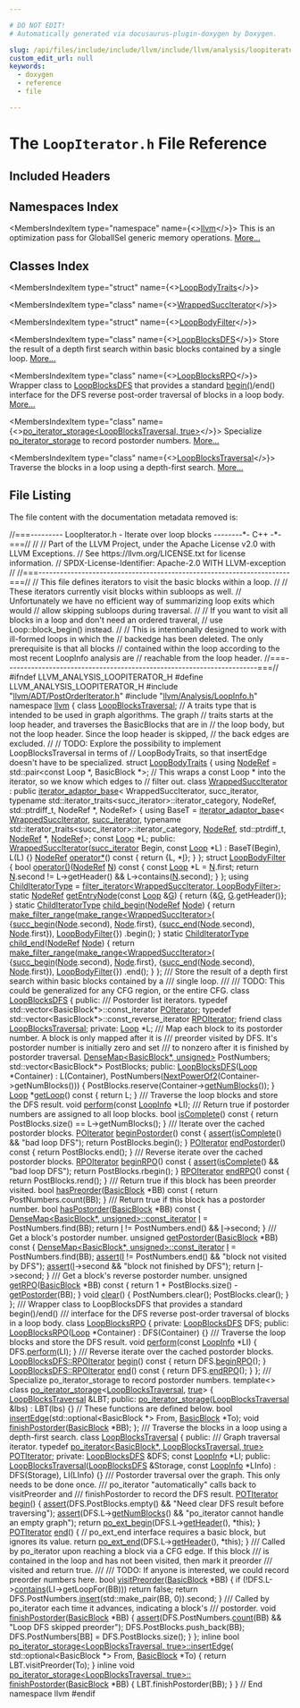 ```yaml
---

# DO NOT EDIT!
# Automatically generated via docusaurus-plugin-doxygen by Doxygen.

slug: /api/files/include/include/llvm/include/llvm/analysis/loopiterator-h
custom_edit_url: null
keywords:
  - doxygen
  - reference
  - file

---
```





# The `LoopIterator.h` File Reference

<DoxygenPage pluginConfig={pluginConfig}>



## Included Headers

<IncludesList>
<IncludesListItem
  filePath="llvm/ADT/PostOrderIterator.h"
  permalink="/docs/api/files/include/include/llvm/include/llvm/adt/postorderiterator-h"
  isLocal="true" />
<IncludesListItem
  filePath="llvm/Analysis/LoopInfo.h"
  permalink="/docs/api/files/include/include/llvm/include/llvm/analysis/loopinfo-h"
  isLocal="true" />
</IncludesList>

## Namespaces Index

<MembersIndex>

<MembersIndexItem
  type="namespace"
  name={<><a href="/docs/api/namespaces/llvm">llvm</a></>}>
This is an optimization pass for GlobalISel generic memory operations. <a href="/docs/api/namespaces/llvm/#details">More...</a>
</MembersIndexItem>

</MembersIndex>

## Classes Index

<MembersIndex>

<MembersIndexItem
  type="struct"
  name={<><a href="/docs/api/structs/llvm/loopbodytraits">LoopBodyTraits</a></>}>
</MembersIndexItem>

<MembersIndexItem
  type="class"
  name={<><a href="/docs/api/classes/llvm/loopbodytraits/wrappedsucciterator">WrappedSuccIterator</a></>}>
</MembersIndexItem>

<MembersIndexItem
  type="struct"
  name={<><a href="/docs/api/structs/llvm/loopbodytraits/loopbodyfilter">LoopBodyFilter</a></>}>
</MembersIndexItem>

<MembersIndexItem
  type="class"
  name={<><a href="/docs/api/classes/llvm/loopblocksdfs">LoopBlocksDFS</a></>}>
Store the result of a depth first search within basic blocks contained by a single loop. <a href="/docs/api/classes/llvm/loopblocksdfs/#details">More...</a>
</MembersIndexItem>

<MembersIndexItem
  type="class"
  name={<><a href="/docs/api/classes/llvm/loopblocksrpo">LoopBlocksRPO</a></>}>
Wrapper class to <a href="/docs/api/classes/llvm/loopblocksdfs">LoopBlocksDFS</a> that provides a standard <a href="/docs/api/classes/llvm/loopblocksrpo/#a4099996149ec5036176fcb6bcaeba2ac">begin()</a>/end() interface for the DFS reverse post-order traversal of blocks in a loop body. <a href="/docs/api/classes/llvm/loopblocksrpo/#details">More...</a>
</MembersIndexItem>

<MembersIndexItem
  type="class"
  name={<><a href="/docs/api/classes/llvm/po-iterator-storage-ed900d09e0765905a81a8e1e6f3c7b74">po_iterator_storage&lt;LoopBlocksTraversal, true&gt;</a></>}>
Specialize <a href="/docs/api/classes/llvm/po-iterator-storage">po&#95;iterator&#95;storage</a> to record postorder numbers. <a href="/docs/api/classes/llvm/po-iterator-storage-ed900d09e0765905a81a8e1e6f3c7b74/#details">More...</a>
</MembersIndexItem>

<MembersIndexItem
  type="class"
  name={<><a href="/docs/api/classes/llvm/loopblockstraversal">LoopBlocksTraversal</a></>}>
Traverse the blocks in a loop using a depth-first search. <a href="/docs/api/classes/llvm/loopblockstraversal/#details">More...</a>
</MembersIndexItem>

</MembersIndex>


## File Listing

The file content with the documentation metadata removed is:

<ProgramListing>

<Link id="l00001" /><CodeLine lineNumber="1"><span class="doxyHighlightComment">//===--------- LoopIterator.h - Iterate over loop blocks --------&#42;- C++ -&#42;-===//</span></CodeLine>
<Link id="l00002" /><CodeLine lineNumber="2"><span class="doxyHighlightComment">//</span></CodeLine>
<Link id="l00003" /><CodeLine lineNumber="3"><span class="doxyHighlightComment">// Part of the LLVM Project, under the Apache License v2.0 with LLVM Exceptions.</span></CodeLine>
<Link id="l00004" /><CodeLine lineNumber="4"><span class="doxyHighlightComment">// See https://llvm.org/LICENSE.txt for license information.</span></CodeLine>
<Link id="l00005" /><CodeLine lineNumber="5"><span class="doxyHighlightComment">// SPDX-License-Identifier: Apache-2.0 WITH LLVM-exception</span></CodeLine>
<Link id="l00006" /><CodeLine lineNumber="6"><span class="doxyHighlightComment">//</span></CodeLine>
<Link id="l00007" /><CodeLine lineNumber="7"><span class="doxyHighlightComment">//===----------------------------------------------------------------------===//</span></CodeLine>
<Link id="l00008" /><CodeLine lineNumber="8"><span class="doxyHighlightComment">// This file defines iterators to visit the basic blocks within a loop.</span></CodeLine>
<Link id="l00009" /><CodeLine lineNumber="9"><span class="doxyHighlightComment">//</span></CodeLine>
<Link id="l00010" /><CodeLine lineNumber="10"><span class="doxyHighlightComment">// These iterators currently visit blocks within subloops as well.</span></CodeLine>
<Link id="l00011" /><CodeLine lineNumber="11"><span class="doxyHighlightComment">// Unfortunately we have no efficient way of summarizing loop exits which would</span></CodeLine>
<Link id="l00012" /><CodeLine lineNumber="12"><span class="doxyHighlightComment">// allow skipping subloops during traversal.</span></CodeLine>
<Link id="l00013" /><CodeLine lineNumber="13"><span class="doxyHighlightComment">//</span></CodeLine>
<Link id="l00014" /><CodeLine lineNumber="14"><span class="doxyHighlightComment">// If you want to visit all blocks in a loop and don&#39;t need an ordered traveral,</span></CodeLine>
<Link id="l00015" /><CodeLine lineNumber="15"><span class="doxyHighlightComment">// use Loop::block&#95;begin() instead.</span></CodeLine>
<Link id="l00016" /><CodeLine lineNumber="16"><span class="doxyHighlightComment">//</span></CodeLine>
<Link id="l00017" /><CodeLine lineNumber="17"><span class="doxyHighlightComment">// This is intentionally designed to work with ill-formed loops in which the</span></CodeLine>
<Link id="l00018" /><CodeLine lineNumber="18"><span class="doxyHighlightComment">// backedge has been deleted. The only prerequisite is that all blocks</span></CodeLine>
<Link id="l00019" /><CodeLine lineNumber="19"><span class="doxyHighlightComment">// contained within the loop according to the most recent LoopInfo analysis are</span></CodeLine>
<Link id="l00020" /><CodeLine lineNumber="20"><span class="doxyHighlightComment">// reachable from the loop header.</span></CodeLine>
<Link id="l00021" /><CodeLine lineNumber="21"><span class="doxyHighlightComment">//===----------------------------------------------------------------------===//</span></CodeLine>
<Link id="l00022" /><CodeLine lineNumber="22"></CodeLine>
<Link id="l00023" /><CodeLine lineNumber="23"><span class="doxyHighlightPreprocessor">#ifndef LLVM&#95;ANALYSIS&#95;LOOPITERATOR&#95;H</span></CodeLine>
<Link id="l00024" /><CodeLine lineNumber="24"><span class="doxyHighlightPreprocessor">#define LLVM&#95;ANALYSIS&#95;LOOPITERATOR&#95;H</span></CodeLine>
<Link id="l00025" /><CodeLine lineNumber="25"></CodeLine>
<Link id="l00026" /><CodeLine lineNumber="26"><span class="doxyHighlightPreprocessor">#include &quot;<a href="/docs/api/files/include/include/llvm/include/llvm/adt/postorderiterator-h">llvm/ADT/PostOrderIterator.h</a>&quot;</span></CodeLine>
<Link id="l00027" /><CodeLine lineNumber="27"><span class="doxyHighlightPreprocessor">#include &quot;<a href="/docs/api/files/include/include/llvm/include/llvm/analysis/loopinfo-h">llvm/Analysis/LoopInfo.h</a>&quot;</span></CodeLine>
<Link id="l00028" /><CodeLine lineNumber="28"></CodeLine>
<Link id="l00029" /><CodeLine lineNumber="29"><span class="doxyHighlightKeyword">namespace </span><span class="doxyHighlight"><a href="/docs/api/namespaces/llvm">llvm</a> &#123;</span></CodeLine>
<Link id="l00030" /><CodeLine lineNumber="30"></CodeLine>
<Link id="l00031" /><CodeLine lineNumber="31"><span class="doxyHighlightKeyword">class </span><span class="doxyHighlight"><a href="/docs/api/classes/llvm/loopblockstraversal">LoopBlocksTraversal</a>;</span></CodeLine>
<Link id="l00032" /><CodeLine lineNumber="32"></CodeLine>
<Link id="l00033" /><CodeLine lineNumber="33"><span class="doxyHighlightComment">// A traits type that is intended to be used in graph algorithms. The graph</span></CodeLine>
<Link id="l00034" /><CodeLine lineNumber="34"><span class="doxyHighlightComment">// traits starts at the loop header, and traverses the BasicBlocks that are in</span></CodeLine>
<Link id="l00035" /><CodeLine lineNumber="35"><span class="doxyHighlightComment">// the loop body, but not the loop header. Since the loop header is skipped,</span></CodeLine>
<Link id="l00036" /><CodeLine lineNumber="36"><span class="doxyHighlightComment">// the back edges are excluded.</span></CodeLine>
<Link id="l00037" /><CodeLine lineNumber="37"><span class="doxyHighlightComment">//</span></CodeLine>
<Link id="l00038" /><CodeLine lineNumber="38"><span class="doxyHighlightComment">// TODO: Explore the possibility to implement LoopBlocksTraversal in terms of</span></CodeLine>
<Link id="l00039" /><CodeLine lineNumber="39"><span class="doxyHighlightComment">//       LoopBodyTraits, so that insertEdge doesn&#39;t have to be specialized.</span></CodeLine>
<Link id="l00040" /><CodeLine lineNumber="40" lineLink="/docs/api/structs/llvm/loopbodytraits"><span class="doxyHighlightKeyword">struct </span><span class="doxyHighlight"><a href="/docs/api/structs/llvm/loopbodytraits">LoopBodyTraits</a> &#123;</span></CodeLine>
<Link id="l00041" /><CodeLine lineNumber="41" lineLink="/docs/api/structs/llvm/loopbodytraits/#a5c86e3f900a9e7558505112644e82fa0"><span class="doxyHighlight">  </span><span class="doxyHighlightKeyword">using </span><span class="doxyHighlight"><a href="/docs/api/structs/llvm/loopbodytraits/#a5c86e3f900a9e7558505112644e82fa0">NodeRef</a> = std::pair&lt;const Loop &#42;, BasicBlock &#42;&gt;;</span></CodeLine>
<Link id="l00042" /><CodeLine lineNumber="42"></CodeLine>
<Link id="l00043" /><CodeLine lineNumber="43"><span class="doxyHighlight">  </span><span class="doxyHighlightComment">// This wraps a const Loop &#42; into the iterator, so we know which edges to</span></CodeLine>
<Link id="l00044" /><CodeLine lineNumber="44"><span class="doxyHighlight">  </span><span class="doxyHighlightComment">// filter out.</span></CodeLine>
<Link id="l00045" /><CodeLine lineNumber="45" lineLink="/docs/api/classes/llvm/loopbodytraits/wrappedsucciterator"><span class="doxyHighlight">  </span><span class="doxyHighlightKeyword">class </span><span class="doxyHighlight"><a href="/docs/api/classes/llvm/loopbodytraits/wrappedsucciterator/#a8332d94c59f4e9e972df3144b8c12d36">WrappedSuccIterator</a></span></CodeLine>
<Link id="l00046" /><CodeLine lineNumber="46"><span class="doxyHighlight">      : </span><span class="doxyHighlightKeyword">public</span><span class="doxyHighlight"> <a href="/docs/api/classes/llvm/iterator-adaptor-base/#a8170d24cedaf5c2a22d8fc0c986529aa">iterator&#95;adaptor&#95;base</a>&lt;</span></CodeLine>
<Link id="l00047" /><CodeLine lineNumber="47"><span class="doxyHighlight">            WrappedSuccIterator, succ&#95;iterator,</span></CodeLine>
<Link id="l00048" /><CodeLine lineNumber="48"><span class="doxyHighlight">            typename std::iterator&#95;traits&lt;succ&#95;iterator&gt;::iterator&#95;category,</span></CodeLine>
<Link id="l00049" /><CodeLine lineNumber="49"><span class="doxyHighlight">            NodeRef, std::ptrdiff&#95;t, NodeRef &#42;, NodeRef&gt; &#123;</span></CodeLine>
<Link id="l00050" /><CodeLine lineNumber="50"><span class="doxyHighlight">    </span><span class="doxyHighlightKeyword">using </span><span class="doxyHighlight">BaseT = <a href="/docs/api/classes/llvm/iterator-adaptor-base/#a8170d24cedaf5c2a22d8fc0c986529aa">iterator&#95;adaptor&#95;base</a>&lt;</span></CodeLine>
<Link id="l00051" /><CodeLine lineNumber="51"><span class="doxyHighlight">        <a href="/docs/api/classes/llvm/loopbodytraits/wrappedsucciterator/#a8332d94c59f4e9e972df3144b8c12d36">WrappedSuccIterator</a>, <a href="/docs/api/namespaces/llvm/#acc56362e89d398a34b5da66ddedb5448">succ&#95;iterator</a>,</span></CodeLine>
<Link id="l00052" /><CodeLine lineNumber="52"><span class="doxyHighlight">        </span><span class="doxyHighlightKeyword">typename</span><span class="doxyHighlight"> std::iterator&#95;traits&lt;succ&#95;iterator&gt;::iterator&#95;category,</span></CodeLine>
<Link id="l00053" /><CodeLine lineNumber="53"><span class="doxyHighlight">        <a href="/docs/api/structs/llvm/loopbodytraits/#a5c86e3f900a9e7558505112644e82fa0">NodeRef</a>, std::ptrdiff&#95;t, <a href="/docs/api/structs/llvm/loopbodytraits/#a5c86e3f900a9e7558505112644e82fa0">NodeRef</a> &#42;, <a href="/docs/api/structs/llvm/loopbodytraits/#a5c86e3f900a9e7558505112644e82fa0">NodeRef</a>&gt;;</span></CodeLine>
<Link id="l00054" /><CodeLine lineNumber="54"></CodeLine>
<Link id="l00055" /><CodeLine lineNumber="55"><span class="doxyHighlight">    </span><span class="doxyHighlightKeyword">const</span><span class="doxyHighlight"> <a href="/docs/api/classes/llvm/loop">Loop</a> &#42;L;</span></CodeLine>
<Link id="l00056" /><CodeLine lineNumber="56"></CodeLine>
<Link id="l00057" /><CodeLine lineNumber="57"><span class="doxyHighlight">  </span><span class="doxyHighlightKeyword">public</span><span class="doxyHighlight">:</span></CodeLine>
<Link id="l00058" /><CodeLine lineNumber="58" lineLink="/docs/api/classes/llvm/loopbodytraits/wrappedsucciterator/#a8332d94c59f4e9e972df3144b8c12d36"><span class="doxyHighlight">    <a href="/docs/api/classes/llvm/loopbodytraits/wrappedsucciterator/#a8332d94c59f4e9e972df3144b8c12d36">WrappedSuccIterator</a>(<a href="/docs/api/namespaces/llvm/#acc56362e89d398a34b5da66ddedb5448">succ&#95;iterator</a> Begin, </span><span class="doxyHighlightKeyword">const</span><span class="doxyHighlight"> <a href="/docs/api/classes/llvm/loop">Loop</a> &#42;L)</span></CodeLine>
<Link id="l00059" /><CodeLine lineNumber="59"><span class="doxyHighlight">        : BaseT(Begin), L(L) &#123;&#125;</span></CodeLine>
<Link id="l00060" /><CodeLine lineNumber="60"></CodeLine>
<Link id="l00061" /><CodeLine lineNumber="61" lineLink="/docs/api/classes/llvm/loopbodytraits/wrappedsucciterator/#a12f1a63f4d68f2af8421ae85d660d244"><span class="doxyHighlight">    <a href="/docs/api/structs/llvm/loopbodytraits/#a5c86e3f900a9e7558505112644e82fa0">NodeRef</a> <a href="/docs/api/classes/llvm/loopbodytraits/wrappedsucciterator/#a12f1a63f4d68f2af8421ae85d660d244">operator&#42;</a>()</span><span class="doxyHighlightKeyword"> const </span><span class="doxyHighlight">&#123; </span><span class="doxyHighlightKeywordFlow">return</span><span class="doxyHighlight"> &#123;L, &#42;<a href="/docs/api/classes/llvm/iterator-adaptor-base/#a563ec95255977c34566292cbdce193b3">I</a>&#125;; &#125;</span></CodeLine>
<Link id="l00062" /><CodeLine lineNumber="62"><span class="doxyHighlight">  &#125;;</span></CodeLine>
<Link id="l00063" /><CodeLine lineNumber="63"></CodeLine>
<Link id="l00064" /><CodeLine lineNumber="64" lineLink="/docs/api/structs/llvm/loopbodytraits/loopbodyfilter"><span class="doxyHighlight">  </span><span class="doxyHighlightKeyword">struct </span><span class="doxyHighlight"><a href="/docs/api/structs/llvm/loopbodytraits/loopbodyfilter">LoopBodyFilter</a> &#123;</span></CodeLine>
<Link id="l00065" /><CodeLine lineNumber="65" lineLink="/docs/api/structs/llvm/loopbodytraits/loopbodyfilter/#a56c3c0bd29b785bdb7ebf85c25f156f3"><span class="doxyHighlight">    </span><span class="doxyHighlightKeywordType">bool</span><span class="doxyHighlight"> <a href="/docs/api/structs/llvm/loopbodytraits/loopbodyfilter/#a56c3c0bd29b785bdb7ebf85c25f156f3">operator()</a>(<a href="/docs/api/structs/llvm/loopbodytraits/#a5c86e3f900a9e7558505112644e82fa0">NodeRef</a> <a href="/docs/api/files/lib/lib/support/regcomp-c/#a0240ac851181b84ac374872dc5434ee4">N</a>)</span><span class="doxyHighlightKeyword"> const </span><span class="doxyHighlight">&#123;</span></CodeLine>
<Link id="l00066" /><CodeLine lineNumber="66"><span class="doxyHighlight">      </span><span class="doxyHighlightKeyword">const</span><span class="doxyHighlight"> <a href="/docs/api/classes/llvm/loop">Loop</a> &#42;L = <a href="/docs/api/files/lib/lib/support/regcomp-c/#a0240ac851181b84ac374872dc5434ee4">N</a>.first;</span></CodeLine>
<Link id="l00067" /><CodeLine lineNumber="67"><span class="doxyHighlight">      </span><span class="doxyHighlightKeywordFlow">return</span><span class="doxyHighlight"> <a href="/docs/api/files/lib/lib/support/regcomp-c/#a0240ac851181b84ac374872dc5434ee4">N</a>.second != L-&gt;getHeader() &amp;&amp; L-&gt;contains(<a href="/docs/api/files/lib/lib/support/regcomp-c/#a0240ac851181b84ac374872dc5434ee4">N</a>.second);</span></CodeLine>
<Link id="l00068" /><CodeLine lineNumber="68"><span class="doxyHighlight">    &#125;</span></CodeLine>
<Link id="l00069" /><CodeLine lineNumber="69"><span class="doxyHighlight">  &#125;;</span></CodeLine>
<Link id="l00070" /><CodeLine lineNumber="70"></CodeLine>
<Link id="l00071" /><CodeLine lineNumber="71" lineLink="/docs/api/structs/llvm/loopbodytraits/#a5e11e4b707ff06e44c8af689ac94cc38"><span class="doxyHighlight">  </span><span class="doxyHighlightKeyword">using </span><span class="doxyHighlight"><a href="/docs/api/structs/llvm/loopbodytraits/#a5e11e4b707ff06e44c8af689ac94cc38">ChildIteratorType</a> =</span></CodeLine>
<Link id="l00072" /><CodeLine lineNumber="72"><span class="doxyHighlight">      <a href="/docs/api/namespaces/llvm/#a34dde99f929971dfc4e50bb63dd7aecb">filter&#95;iterator&lt;WrappedSuccIterator, LoopBodyFilter&gt;</a>;</span></CodeLine>
<Link id="l00073" /><CodeLine lineNumber="73"></CodeLine>
<Link id="l00074" /><CodeLine lineNumber="74" lineLink="/docs/api/structs/llvm/loopbodytraits/#a923d1e8c0499bf12e0b27ac6238aeb09"><span class="doxyHighlight">  </span><span class="doxyHighlightKeyword">static</span><span class="doxyHighlight"> <a href="/docs/api/structs/llvm/loopbodytraits/#a5c86e3f900a9e7558505112644e82fa0">NodeRef</a> <a href="/docs/api/structs/llvm/loopbodytraits/#a923d1e8c0499bf12e0b27ac6238aeb09">getEntryNode</a>(</span><span class="doxyHighlightKeyword">const</span><span class="doxyHighlight"> <a href="/docs/api/classes/llvm/loop">Loop</a> &amp;<a href="/docs/api/files/lib/lib/support/md5-cpp/#ad96b7cf3182ce2ba85e5a7a93b12c441">G</a>) &#123; </span><span class="doxyHighlightKeywordFlow">return</span><span class="doxyHighlight"> &#123;&amp;<a href="/docs/api/files/lib/lib/support/md5-cpp/#ad96b7cf3182ce2ba85e5a7a93b12c441">G</a>, <a href="/docs/api/files/lib/lib/support/md5-cpp/#ad96b7cf3182ce2ba85e5a7a93b12c441">G</a>.getHeader()&#125;; &#125;</span></CodeLine>
<Link id="l00075" /><CodeLine lineNumber="75"></CodeLine>
<Link id="l00076" /><CodeLine lineNumber="76" lineLink="/docs/api/structs/llvm/loopbodytraits/#a61bfad9392d71b136ba99bf96d1e528c"><span class="doxyHighlight">  </span><span class="doxyHighlightKeyword">static</span><span class="doxyHighlight"> <a href="/docs/api/structs/llvm/loopbodytraits/#a5e11e4b707ff06e44c8af689ac94cc38">ChildIteratorType</a> <a href="/docs/api/structs/llvm/loopbodytraits/#a61bfad9392d71b136ba99bf96d1e528c">child&#95;begin</a>(<a href="/docs/api/structs/llvm/loopbodytraits/#a5c86e3f900a9e7558505112644e82fa0">NodeRef</a> <a href="/docs/api/classes/node">Node</a>) &#123;</span></CodeLine>
<Link id="l00077" /><CodeLine lineNumber="77"><span class="doxyHighlight">    </span><span class="doxyHighlightKeywordFlow">return</span><span class="doxyHighlight"> <a href="/docs/api/namespaces/llvm/#a898e9304cf2baf908f4e9b8e32a5f6c3">make&#95;filter&#95;range</a>(<a href="/docs/api/namespaces/llvm/#a341215803e83773a3e97860dc291f121">make&#95;range&lt;WrappedSuccIterator&gt;</a>(</span></CodeLine>
<Link id="l00078" /><CodeLine lineNumber="78"><span class="doxyHighlight">                                 &#123;<a href="/docs/api/namespaces/llvm/#a9aa408bc83db2292cc1a57a3e6b206c2">succ&#95;begin</a>(<a href="/docs/api/classes/node">Node</a>.second), <a href="/docs/api/classes/node">Node</a>.first&#125;,</span></CodeLine>
<Link id="l00079" /><CodeLine lineNumber="79"><span class="doxyHighlight">                                 &#123;<a href="/docs/api/namespaces/llvm/#aa5684e4976198c1b64b694d3972ddf78">succ&#95;end</a>(<a href="/docs/api/classes/node">Node</a>.second), <a href="/docs/api/classes/node">Node</a>.first&#125;),</span></CodeLine>
<Link id="l00080" /><CodeLine lineNumber="80"><span class="doxyHighlight">                             <a href="/docs/api/structs/llvm/loopbodytraits/loopbodyfilter">LoopBodyFilter</a>&#123;&#125;)</span></CodeLine>
<Link id="l00081" /><CodeLine lineNumber="81"><span class="doxyHighlight">        .begin();</span></CodeLine>
<Link id="l00082" /><CodeLine lineNumber="82"><span class="doxyHighlight">  &#125;</span></CodeLine>
<Link id="l00083" /><CodeLine lineNumber="83"></CodeLine>
<Link id="l00084" /><CodeLine lineNumber="84" lineLink="/docs/api/structs/llvm/loopbodytraits/#a06df488e08a94777abb764efa09b8458"><span class="doxyHighlight">  </span><span class="doxyHighlightKeyword">static</span><span class="doxyHighlight"> <a href="/docs/api/structs/llvm/loopbodytraits/#a5e11e4b707ff06e44c8af689ac94cc38">ChildIteratorType</a> <a href="/docs/api/structs/llvm/loopbodytraits/#a06df488e08a94777abb764efa09b8458">child&#95;end</a>(<a href="/docs/api/structs/llvm/loopbodytraits/#a5c86e3f900a9e7558505112644e82fa0">NodeRef</a> <a href="/docs/api/classes/node">Node</a>) &#123;</span></CodeLine>
<Link id="l00085" /><CodeLine lineNumber="85"><span class="doxyHighlight">    </span><span class="doxyHighlightKeywordFlow">return</span><span class="doxyHighlight"> <a href="/docs/api/namespaces/llvm/#a898e9304cf2baf908f4e9b8e32a5f6c3">make&#95;filter&#95;range</a>(<a href="/docs/api/namespaces/llvm/#a341215803e83773a3e97860dc291f121">make&#95;range&lt;WrappedSuccIterator&gt;</a>(</span></CodeLine>
<Link id="l00086" /><CodeLine lineNumber="86"><span class="doxyHighlight">                                 &#123;<a href="/docs/api/namespaces/llvm/#a9aa408bc83db2292cc1a57a3e6b206c2">succ&#95;begin</a>(<a href="/docs/api/classes/node">Node</a>.second), <a href="/docs/api/classes/node">Node</a>.first&#125;,</span></CodeLine>
<Link id="l00087" /><CodeLine lineNumber="87"><span class="doxyHighlight">                                 &#123;<a href="/docs/api/namespaces/llvm/#aa5684e4976198c1b64b694d3972ddf78">succ&#95;end</a>(<a href="/docs/api/classes/node">Node</a>.second), <a href="/docs/api/classes/node">Node</a>.first&#125;),</span></CodeLine>
<Link id="l00088" /><CodeLine lineNumber="88"><span class="doxyHighlight">                             <a href="/docs/api/structs/llvm/loopbodytraits/loopbodyfilter">LoopBodyFilter</a>&#123;&#125;)</span></CodeLine>
<Link id="l00089" /><CodeLine lineNumber="89"><span class="doxyHighlight">        .end();</span></CodeLine>
<Link id="l00090" /><CodeLine lineNumber="90"><span class="doxyHighlight">  &#125;</span></CodeLine>
<Link id="l00091" /><CodeLine lineNumber="91"><span class="doxyHighlight">&#125;;</span></CodeLine>
<Link id="l00092" /><CodeLine lineNumber="92"></CodeLine>
<Link id="l00093" /><CodeLine lineNumber="93"><span class="doxyHighlightComment">/// Store the result of a depth first search within basic blocks contained by a</span></CodeLine>
<Link id="l00094" /><CodeLine lineNumber="94"><span class="doxyHighlightComment">/// single loop.</span></CodeLine>
<Link id="l00095" /><CodeLine lineNumber="95"><span class="doxyHighlightComment">///</span></CodeLine>
<Link id="l00096" /><CodeLine lineNumber="96"><span class="doxyHighlightComment">/// TODO: This could be generalized for any CFG region, or the entire CFG.</span></CodeLine>
<Link id="l00097" /><CodeLine lineNumber="97" lineLink="/docs/api/classes/llvm/loopblocksdfs"><span class="doxyHighlightKeyword">class </span><span class="doxyHighlight"><a href="/docs/api/classes/llvm/loopblocksdfs/#a4e63f991f0e0d6a73bbc6d0d75c49f22">LoopBlocksDFS</a> &#123;</span></CodeLine>
<Link id="l00098" /><CodeLine lineNumber="98"><span class="doxyHighlightKeyword">public</span><span class="doxyHighlight">:</span></CodeLine>
<Link id="l00099" /><CodeLine lineNumber="99"><span class="doxyHighlightComment">  /// Postorder list iterators.</span></CodeLine>
<Link id="l00100" /><CodeLine lineNumber="100" lineLink="/docs/api/classes/llvm/loopblocksdfs/#abaa6dac694e15144ae94ec68e9761e6a"><span class="doxyHighlight">  </span><span class="doxyHighlightKeyword">typedef</span><span class="doxyHighlight"> std::vector&lt;BasicBlock&#42;&gt;::const&#95;iterator <a href="/docs/api/classes/llvm/loopblocksdfs/#abaa6dac694e15144ae94ec68e9761e6a">POIterator</a>;</span></CodeLine>
<Link id="l00101" /><CodeLine lineNumber="101" lineLink="/docs/api/classes/llvm/loopblocksdfs/#a0c1bb1134650f3f69f5921d57fb50b78"><span class="doxyHighlight">  </span><span class="doxyHighlightKeyword">typedef</span><span class="doxyHighlight"> std::vector&lt;BasicBlock&#42;&gt;::const&#95;reverse&#95;iterator <a href="/docs/api/classes/llvm/loopblocksdfs/#a0c1bb1134650f3f69f5921d57fb50b78">RPOIterator</a>;</span></CodeLine>
<Link id="l00102" /><CodeLine lineNumber="102"></CodeLine>
<Link id="l00103" /><CodeLine lineNumber="103" lineLink="/docs/api/classes/llvm/loopblocksdfs/#a561cd6d305a20237e2ec0759599896bb"><span class="doxyHighlight">  </span><span class="doxyHighlightKeyword">friend</span><span class="doxyHighlight"> </span><span class="doxyHighlightKeyword">class </span><span class="doxyHighlight"><a href="/docs/api/classes/llvm/loopblocksdfs/#a561cd6d305a20237e2ec0759599896bb">LoopBlocksTraversal</a>;</span></CodeLine>
<Link id="l00104" /><CodeLine lineNumber="104"></CodeLine>
<Link id="l00105" /><CodeLine lineNumber="105"><span class="doxyHighlightKeyword">private</span><span class="doxyHighlight">:</span></CodeLine>
<Link id="l00106" /><CodeLine lineNumber="106"><span class="doxyHighlight">  <a href="/docs/api/classes/llvm/loop">Loop</a> &#42;L;</span></CodeLine>
<Link id="l00107" /><CodeLine lineNumber="107"></CodeLine>
<Link id="l00108" /><CodeLine lineNumber="108"><span class="doxyHighlightComment">  /// Map each block to its postorder number. A block is only mapped after it is</span></CodeLine>
<Link id="l00109" /><CodeLine lineNumber="109"><span class="doxyHighlightComment">  /// preorder visited by DFS. It&#39;s postorder number is initially zero and set</span></CodeLine>
<Link id="l00110" /><CodeLine lineNumber="110"><span class="doxyHighlightComment">  /// to nonzero after it is finished by postorder traversal.</span></CodeLine>
<Link id="l00111" /><CodeLine lineNumber="111"><span class="doxyHighlight">  <a href="/docs/api/classes/llvm/densemap">DenseMap&lt;BasicBlock&#42;, unsigned&gt;</a> PostNumbers;</span></CodeLine>
<Link id="l00112" /><CodeLine lineNumber="112"><span class="doxyHighlight">  std::vector&lt;BasicBlock&#42;&gt; PostBlocks;</span></CodeLine>
<Link id="l00113" /><CodeLine lineNumber="113"></CodeLine>
<Link id="l00114" /><CodeLine lineNumber="114"><span class="doxyHighlightKeyword">public</span><span class="doxyHighlight">:</span></CodeLine>
<Link id="l00115" /><CodeLine lineNumber="115" lineLink="/docs/api/classes/llvm/loopblocksdfs/#a4e63f991f0e0d6a73bbc6d0d75c49f22"><span class="doxyHighlight">  <a href="/docs/api/classes/llvm/loopblocksdfs/#a4e63f991f0e0d6a73bbc6d0d75c49f22">LoopBlocksDFS</a>(<a href="/docs/api/classes/llvm/loop">Loop</a> &#42;Container) :</span></CodeLine>
<Link id="l00116" /><CodeLine lineNumber="116"><span class="doxyHighlight">    L(Container), PostNumbers(<a href="/docs/api/namespaces/llvm/#afb65eef479f0473d0fe1666b80155237">NextPowerOf2</a>(Container-&gt;getNumBlocks())) &#123;</span></CodeLine>
<Link id="l00117" /><CodeLine lineNumber="117"><span class="doxyHighlight">    PostBlocks.reserve(Container-&gt;<a href="/docs/api/classes/llvm/loopbase/#a261ee3c4745564c7be9283984c9af06b">getNumBlocks</a>());</span></CodeLine>
<Link id="l00118" /><CodeLine lineNumber="118"><span class="doxyHighlight">  &#125;</span></CodeLine>
<Link id="l00119" /><CodeLine lineNumber="119"></CodeLine>
<Link id="l00120" /><CodeLine lineNumber="120" lineLink="/docs/api/classes/llvm/loopblocksdfs/#a45fcb6787aee58307551daa152639695"><span class="doxyHighlight">  <a href="/docs/api/classes/llvm/loop">Loop</a> &#42;<a href="/docs/api/classes/llvm/loopblocksdfs/#a45fcb6787aee58307551daa152639695">getLoop</a>()</span><span class="doxyHighlightKeyword"> const </span><span class="doxyHighlight">&#123; </span><span class="doxyHighlightKeywordFlow">return</span><span class="doxyHighlight"> L; &#125;</span></CodeLine>
<Link id="l00121" /><CodeLine lineNumber="121"></CodeLine>
<Link id="l00122" /><CodeLine lineNumber="122"><span class="doxyHighlightComment">  /// Traverse the loop blocks and store the DFS result.</span></CodeLine>
<Link id="l00123" /><CodeLine lineNumber="123"><span class="doxyHighlight">  </span><span class="doxyHighlightKeywordType">void</span><span class="doxyHighlight"> <a href="/docs/api/classes/llvm/loopblocksdfs/#adc85a5f08fb0f5dc3e053975995c9d29">perform</a>(</span><span class="doxyHighlightKeyword">const</span><span class="doxyHighlight"> <a href="/docs/api/classes/llvm/loopinfo">LoopInfo</a> &#42;LI);</span></CodeLine>
<Link id="l00124" /><CodeLine lineNumber="124"></CodeLine>
<Link id="l00125" /><CodeLine lineNumber="125"><span class="doxyHighlightComment">  /// Return true if postorder numbers are assigned to all loop blocks.</span></CodeLine>
<Link id="l00126" /><CodeLine lineNumber="126" lineLink="/docs/api/classes/llvm/loopblocksdfs/#a9bf4f616c32060de926aeb70d702e098"><span class="doxyHighlight">  </span><span class="doxyHighlightKeywordType">bool</span><span class="doxyHighlight"> <a href="/docs/api/classes/llvm/loopblocksdfs/#a9bf4f616c32060de926aeb70d702e098">isComplete</a>()</span><span class="doxyHighlightKeyword"> const </span><span class="doxyHighlight">&#123; </span><span class="doxyHighlightKeywordFlow">return</span><span class="doxyHighlight"> PostBlocks.size() == L-&gt;getNumBlocks(); &#125;</span></CodeLine>
<Link id="l00127" /><CodeLine lineNumber="127"></CodeLine>
<Link id="l00128" /><CodeLine lineNumber="128"><span class="doxyHighlightComment">  /// Iterate over the cached postorder blocks.</span></CodeLine>
<Link id="l00129" /><CodeLine lineNumber="129" lineLink="/docs/api/classes/llvm/loopblocksdfs/#aa3b406fe331b75e30669f7e9d139f789"><span class="doxyHighlight">  <a href="/docs/api/classes/llvm/loopblocksdfs/#abaa6dac694e15144ae94ec68e9761e6a">POIterator</a> <a href="/docs/api/classes/llvm/loopblocksdfs/#aa3b406fe331b75e30669f7e9d139f789">beginPostorder</a>()</span><span class="doxyHighlightKeyword"> const </span><span class="doxyHighlight">&#123;</span></CodeLine>
<Link id="l00130" /><CodeLine lineNumber="130"><span class="doxyHighlight">    <a href="/docs/api/files/lib/lib/target/lib/target/amdgpu/silowercontrolflow-cpp/#a4868c5d81c5ccc98c47aeab6244346a0">assert</a>(<a href="/docs/api/classes/llvm/loopblocksdfs/#a9bf4f616c32060de926aeb70d702e098">isComplete</a>() &amp;&amp; </span><span class="doxyHighlightStringLiteral">&quot;bad loop DFS&quot;</span><span class="doxyHighlight">);</span></CodeLine>
<Link id="l00131" /><CodeLine lineNumber="131"><span class="doxyHighlight">    </span><span class="doxyHighlightKeywordFlow">return</span><span class="doxyHighlight"> PostBlocks.begin();</span></CodeLine>
<Link id="l00132" /><CodeLine lineNumber="132"><span class="doxyHighlight">  &#125;</span></CodeLine>
<Link id="l00133" /><CodeLine lineNumber="133" lineLink="/docs/api/classes/llvm/loopblocksdfs/#aab714c66e5a2f49795061333da64c8d6"><span class="doxyHighlight">  <a href="/docs/api/classes/llvm/loopblocksdfs/#abaa6dac694e15144ae94ec68e9761e6a">POIterator</a> <a href="/docs/api/classes/llvm/loopblocksdfs/#aab714c66e5a2f49795061333da64c8d6">endPostorder</a>()</span><span class="doxyHighlightKeyword"> const </span><span class="doxyHighlight">&#123; </span><span class="doxyHighlightKeywordFlow">return</span><span class="doxyHighlight"> PostBlocks.end(); &#125;</span></CodeLine>
<Link id="l00134" /><CodeLine lineNumber="134"></CodeLine>
<Link id="l00135" /><CodeLine lineNumber="135"><span class="doxyHighlightComment">  /// Reverse iterate over the cached postorder blocks.</span></CodeLine>
<Link id="l00136" /><CodeLine lineNumber="136" lineLink="/docs/api/classes/llvm/loopblocksdfs/#a003fe6215d300fc9720b1b056cdf4c23"><span class="doxyHighlight">  <a href="/docs/api/classes/llvm/loopblocksdfs/#a0c1bb1134650f3f69f5921d57fb50b78">RPOIterator</a> <a href="/docs/api/classes/llvm/loopblocksdfs/#a003fe6215d300fc9720b1b056cdf4c23">beginRPO</a>()</span><span class="doxyHighlightKeyword"> const </span><span class="doxyHighlight">&#123;</span></CodeLine>
<Link id="l00137" /><CodeLine lineNumber="137"><span class="doxyHighlight">    <a href="/docs/api/files/lib/lib/target/lib/target/amdgpu/silowercontrolflow-cpp/#a4868c5d81c5ccc98c47aeab6244346a0">assert</a>(<a href="/docs/api/classes/llvm/loopblocksdfs/#a9bf4f616c32060de926aeb70d702e098">isComplete</a>() &amp;&amp; </span><span class="doxyHighlightStringLiteral">&quot;bad loop DFS&quot;</span><span class="doxyHighlight">);</span></CodeLine>
<Link id="l00138" /><CodeLine lineNumber="138"><span class="doxyHighlight">    </span><span class="doxyHighlightKeywordFlow">return</span><span class="doxyHighlight"> PostBlocks.rbegin();</span></CodeLine>
<Link id="l00139" /><CodeLine lineNumber="139"><span class="doxyHighlight">  &#125;</span></CodeLine>
<Link id="l00140" /><CodeLine lineNumber="140" lineLink="/docs/api/classes/llvm/loopblocksdfs/#aeebda6b0288bea7cd706111624ca73f6"><span class="doxyHighlight">  <a href="/docs/api/classes/llvm/loopblocksdfs/#a0c1bb1134650f3f69f5921d57fb50b78">RPOIterator</a> <a href="/docs/api/classes/llvm/loopblocksdfs/#aeebda6b0288bea7cd706111624ca73f6">endRPO</a>()</span><span class="doxyHighlightKeyword"> const </span><span class="doxyHighlight">&#123; </span><span class="doxyHighlightKeywordFlow">return</span><span class="doxyHighlight"> PostBlocks.rend(); &#125;</span></CodeLine>
<Link id="l00141" /><CodeLine lineNumber="141"></CodeLine>
<Link id="l00142" /><CodeLine lineNumber="142"><span class="doxyHighlightComment">  /// Return true if this block has been preorder visited.</span></CodeLine>
<Link id="l00143" /><CodeLine lineNumber="143" lineLink="/docs/api/classes/llvm/loopblocksdfs/#a0662267b5e58b73a29ced4161d73e4cd"><span class="doxyHighlight">  </span><span class="doxyHighlightKeywordType">bool</span><span class="doxyHighlight"> <a href="/docs/api/classes/llvm/loopblocksdfs/#a0662267b5e58b73a29ced4161d73e4cd">hasPreorder</a>(<a href="/docs/api/classes/llvm/basicblock">BasicBlock</a> &#42;BB)</span><span class="doxyHighlightKeyword"> const </span><span class="doxyHighlight">&#123; </span><span class="doxyHighlightKeywordFlow">return</span><span class="doxyHighlight"> PostNumbers.count(BB); &#125;</span></CodeLine>
<Link id="l00144" /><CodeLine lineNumber="144"></CodeLine>
<Link id="l00145" /><CodeLine lineNumber="145"><span class="doxyHighlightComment">  /// Return true if this block has a postorder number.</span></CodeLine>
<Link id="l00146" /><CodeLine lineNumber="146" lineLink="/docs/api/classes/llvm/loopblocksdfs/#a37250a517bf052b42dcd10825b8c7332"><span class="doxyHighlight">  </span><span class="doxyHighlightKeywordType">bool</span><span class="doxyHighlight"> <a href="/docs/api/classes/llvm/loopblocksdfs/#a37250a517bf052b42dcd10825b8c7332">hasPostorder</a>(<a href="/docs/api/classes/llvm/basicblock">BasicBlock</a> &#42;BB)</span><span class="doxyHighlightKeyword"> const </span><span class="doxyHighlight">&#123;</span></CodeLine>
<Link id="l00147" /><CodeLine lineNumber="147"><span class="doxyHighlight">    <a href="/docs/api/classes/llvm/densemapbase/#a5784c312872bef21d9344dae0a0e8fc0">DenseMap&lt;BasicBlock&#42;, unsigned&gt;::const&#95;iterator</a> <a href="/docs/api/files/lib/lib/support/md5-cpp/#ac0eafdc9ee161b71e7af98af736952fd">I</a> = PostNumbers.find(BB);</span></CodeLine>
<Link id="l00148" /><CodeLine lineNumber="148"><span class="doxyHighlight">    </span><span class="doxyHighlightKeywordFlow">return</span><span class="doxyHighlight"> <a href="/docs/api/files/lib/lib/support/md5-cpp/#ac0eafdc9ee161b71e7af98af736952fd">I</a> != PostNumbers.end() &amp;&amp; <a href="/docs/api/files/lib/lib/support/md5-cpp/#ac0eafdc9ee161b71e7af98af736952fd">I</a>-&gt;second;</span></CodeLine>
<Link id="l00149" /><CodeLine lineNumber="149"><span class="doxyHighlight">  &#125;</span></CodeLine>
<Link id="l00150" /><CodeLine lineNumber="150"></CodeLine>
<Link id="l00151" /><CodeLine lineNumber="151"><span class="doxyHighlightComment">  /// Get a block&#39;s postorder number.</span></CodeLine>
<Link id="l00152" /><CodeLine lineNumber="152" lineLink="/docs/api/classes/llvm/loopblocksdfs/#a09757dd00d7f322a554b1008009f9a0b"><span class="doxyHighlight">  </span><span class="doxyHighlightKeywordType">unsigned</span><span class="doxyHighlight"> <a href="/docs/api/classes/llvm/loopblocksdfs/#a09757dd00d7f322a554b1008009f9a0b">getPostorder</a>(<a href="/docs/api/classes/llvm/basicblock">BasicBlock</a> &#42;BB)</span><span class="doxyHighlightKeyword"> const </span><span class="doxyHighlight">&#123;</span></CodeLine>
<Link id="l00153" /><CodeLine lineNumber="153"><span class="doxyHighlight">    <a href="/docs/api/classes/llvm/densemapbase/#a5784c312872bef21d9344dae0a0e8fc0">DenseMap&lt;BasicBlock&#42;, unsigned&gt;::const&#95;iterator</a> <a href="/docs/api/files/lib/lib/support/md5-cpp/#ac0eafdc9ee161b71e7af98af736952fd">I</a> = PostNumbers.find(BB);</span></CodeLine>
<Link id="l00154" /><CodeLine lineNumber="154"><span class="doxyHighlight">    <a href="/docs/api/files/lib/lib/target/lib/target/amdgpu/silowercontrolflow-cpp/#a4868c5d81c5ccc98c47aeab6244346a0">assert</a>(<a href="/docs/api/files/lib/lib/support/md5-cpp/#ac0eafdc9ee161b71e7af98af736952fd">I</a> != PostNumbers.end() &amp;&amp; </span><span class="doxyHighlightStringLiteral">&quot;block not visited by DFS&quot;</span><span class="doxyHighlight">);</span></CodeLine>
<Link id="l00155" /><CodeLine lineNumber="155"><span class="doxyHighlight">    <a href="/docs/api/files/lib/lib/target/lib/target/amdgpu/silowercontrolflow-cpp/#a4868c5d81c5ccc98c47aeab6244346a0">assert</a>(<a href="/docs/api/files/lib/lib/support/md5-cpp/#ac0eafdc9ee161b71e7af98af736952fd">I</a>-&gt;second &amp;&amp; </span><span class="doxyHighlightStringLiteral">&quot;block not finished by DFS&quot;</span><span class="doxyHighlight">);</span></CodeLine>
<Link id="l00156" /><CodeLine lineNumber="156"><span class="doxyHighlight">    </span><span class="doxyHighlightKeywordFlow">return</span><span class="doxyHighlight"> <a href="/docs/api/files/lib/lib/support/md5-cpp/#ac0eafdc9ee161b71e7af98af736952fd">I</a>-&gt;second;</span></CodeLine>
<Link id="l00157" /><CodeLine lineNumber="157"><span class="doxyHighlight">  &#125;</span></CodeLine>
<Link id="l00158" /><CodeLine lineNumber="158"></CodeLine>
<Link id="l00159" /><CodeLine lineNumber="159"><span class="doxyHighlightComment">  /// Get a block&#39;s reverse postorder number.</span></CodeLine>
<Link id="l00160" /><CodeLine lineNumber="160" lineLink="/docs/api/classes/llvm/loopblocksdfs/#a445ad2e105ade7ad55a50e682deef21f"><span class="doxyHighlight">  </span><span class="doxyHighlightKeywordType">unsigned</span><span class="doxyHighlight"> <a href="/docs/api/classes/llvm/loopblocksdfs/#a445ad2e105ade7ad55a50e682deef21f">getRPO</a>(<a href="/docs/api/classes/llvm/basicblock">BasicBlock</a> &#42;BB)</span><span class="doxyHighlightKeyword"> const </span><span class="doxyHighlight">&#123;</span></CodeLine>
<Link id="l00161" /><CodeLine lineNumber="161"><span class="doxyHighlight">    </span><span class="doxyHighlightKeywordFlow">return</span><span class="doxyHighlight"> 1 + PostBlocks.size() - <a href="/docs/api/classes/llvm/loopblocksdfs/#a09757dd00d7f322a554b1008009f9a0b">getPostorder</a>(BB);</span></CodeLine>
<Link id="l00162" /><CodeLine lineNumber="162"><span class="doxyHighlight">  &#125;</span></CodeLine>
<Link id="l00163" /><CodeLine lineNumber="163"></CodeLine>
<Link id="l00164" /><CodeLine lineNumber="164" lineLink="/docs/api/classes/llvm/loopblocksdfs/#ae4ca6d6335adea7e371ebd2c86f256a6"><span class="doxyHighlight">  </span><span class="doxyHighlightKeywordType">void</span><span class="doxyHighlight"> <a href="/docs/api/classes/llvm/loopblocksdfs/#ae4ca6d6335adea7e371ebd2c86f256a6">clear</a>() &#123;</span></CodeLine>
<Link id="l00165" /><CodeLine lineNumber="165"><span class="doxyHighlight">    PostNumbers.clear();</span></CodeLine>
<Link id="l00166" /><CodeLine lineNumber="166"><span class="doxyHighlight">    PostBlocks.clear();</span></CodeLine>
<Link id="l00167" /><CodeLine lineNumber="167"><span class="doxyHighlight">  &#125;</span></CodeLine>
<Link id="l00168" /><CodeLine lineNumber="168"><span class="doxyHighlight">&#125;;</span></CodeLine>
<Link id="l00169" /><CodeLine lineNumber="169"></CodeLine>
<Link id="l00170" /><CodeLine lineNumber="170"><span class="doxyHighlightComment">/// Wrapper class to LoopBlocksDFS that provides a standard begin()/end()</span></CodeLine>
<Link id="l00171" /><CodeLine lineNumber="171"><span class="doxyHighlightComment">/// interface for the DFS reverse post-order traversal of blocks in a loop body.</span></CodeLine>
<Link id="l00172" /><CodeLine lineNumber="172" lineLink="/docs/api/classes/llvm/loopblocksrpo"><span class="doxyHighlightKeyword">class </span><span class="doxyHighlight"><a href="/docs/api/classes/llvm/loopblocksrpo/#acc2189060dc57955915f711c0dc03422">LoopBlocksRPO</a> &#123;</span></CodeLine>
<Link id="l00173" /><CodeLine lineNumber="173"><span class="doxyHighlightKeyword">private</span><span class="doxyHighlight">:</span></CodeLine>
<Link id="l00174" /><CodeLine lineNumber="174"><span class="doxyHighlight">  <a href="/docs/api/classes/llvm/loopblocksdfs">LoopBlocksDFS</a> DFS;</span></CodeLine>
<Link id="l00175" /><CodeLine lineNumber="175"></CodeLine>
<Link id="l00176" /><CodeLine lineNumber="176"><span class="doxyHighlightKeyword">public</span><span class="doxyHighlight">:</span></CodeLine>
<Link id="l00177" /><CodeLine lineNumber="177" lineLink="/docs/api/classes/llvm/loopblocksrpo/#acc2189060dc57955915f711c0dc03422"><span class="doxyHighlight">  <a href="/docs/api/classes/llvm/loopblocksrpo/#acc2189060dc57955915f711c0dc03422">LoopBlocksRPO</a>(<a href="/docs/api/classes/llvm/loop">Loop</a> &#42;Container) : DFS(Container) &#123;&#125;</span></CodeLine>
<Link id="l00178" /><CodeLine lineNumber="178"></CodeLine>
<Link id="l00179" /><CodeLine lineNumber="179"><span class="doxyHighlightComment">  /// Traverse the loop blocks and store the DFS result.</span></CodeLine>
<Link id="l00180" /><CodeLine lineNumber="180" lineLink="/docs/api/classes/llvm/loopblocksrpo/#aeab06fd248333b13725e55754883b570"><span class="doxyHighlight">  </span><span class="doxyHighlightKeywordType">void</span><span class="doxyHighlight"> <a href="/docs/api/classes/llvm/loopblocksrpo/#aeab06fd248333b13725e55754883b570">perform</a>(</span><span class="doxyHighlightKeyword">const</span><span class="doxyHighlight"> <a href="/docs/api/classes/llvm/loopinfo">LoopInfo</a> &#42;LI) &#123;</span></CodeLine>
<Link id="l00181" /><CodeLine lineNumber="181"><span class="doxyHighlight">    DFS.<a href="/docs/api/classes/llvm/loopblocksdfs/#adc85a5f08fb0f5dc3e053975995c9d29">perform</a>(LI);</span></CodeLine>
<Link id="l00182" /><CodeLine lineNumber="182"><span class="doxyHighlight">  &#125;</span></CodeLine>
<Link id="l00183" /><CodeLine lineNumber="183"></CodeLine>
<Link id="l00184" /><CodeLine lineNumber="184"><span class="doxyHighlightComment">  /// Reverse iterate over the cached postorder blocks.</span></CodeLine>
<Link id="l00185" /><CodeLine lineNumber="185" lineLink="/docs/api/classes/llvm/loopblocksrpo/#a4099996149ec5036176fcb6bcaeba2ac"><span class="doxyHighlight">  <a href="/docs/api/classes/llvm/loopblocksdfs/#a0c1bb1134650f3f69f5921d57fb50b78">LoopBlocksDFS::RPOIterator</a> <a href="/docs/api/classes/llvm/loopblocksrpo/#a4099996149ec5036176fcb6bcaeba2ac">begin</a>()</span><span class="doxyHighlightKeyword"> const </span><span class="doxyHighlight">&#123; </span><span class="doxyHighlightKeywordFlow">return</span><span class="doxyHighlight"> DFS.<a href="/docs/api/classes/llvm/loopblocksdfs/#a003fe6215d300fc9720b1b056cdf4c23">beginRPO</a>(); &#125;</span></CodeLine>
<Link id="l00186" /><CodeLine lineNumber="186" lineLink="/docs/api/classes/llvm/loopblocksrpo/#a3e2d3cfe724ce542a27751115e4521f9"><span class="doxyHighlight">  <a href="/docs/api/classes/llvm/loopblocksdfs/#a0c1bb1134650f3f69f5921d57fb50b78">LoopBlocksDFS::RPOIterator</a> <a href="/docs/api/classes/llvm/loopblocksrpo/#a3e2d3cfe724ce542a27751115e4521f9">end</a>()</span><span class="doxyHighlightKeyword"> const </span><span class="doxyHighlight">&#123; </span><span class="doxyHighlightKeywordFlow">return</span><span class="doxyHighlight"> DFS.<a href="/docs/api/classes/llvm/loopblocksdfs/#aeebda6b0288bea7cd706111624ca73f6">endRPO</a>(); &#125;</span></CodeLine>
<Link id="l00187" /><CodeLine lineNumber="187"><span class="doxyHighlight">&#125;;</span></CodeLine>
<Link id="l00188" /><CodeLine lineNumber="188"></CodeLine>
<Link id="l00189" /><CodeLine lineNumber="189"><span class="doxyHighlightComment">/// Specialize po&#95;iterator&#95;storage to record postorder numbers.</span></CodeLine>
<Link id="l00190" /><CodeLine lineNumber="190" lineLink="/docs/api/classes/llvm/po-iterator-storage-ed900d09e0765905a81a8e1e6f3c7b74"><span class="doxyHighlightKeyword">template</span><span class="doxyHighlight">&lt;&gt; </span><span class="doxyHighlightKeyword">class </span><span class="doxyHighlight"><a href="/docs/api/classes/llvm/po-iterator-storage-ed900d09e0765905a81a8e1e6f3c7b74/#a6b39a5d68e11aa1e6ec41a4476f89e00">po&#95;iterator&#95;storage</a>&lt;<a href="/docs/api/classes/llvm/loopblockstraversal">LoopBlocksTraversal</a>, <a href="/docs/api/files/lib/lib/analysis/basicaliasanalysis-cpp/#af6d5cafbdfc5313e65d990120021a3ec">true</a>&gt; &#123;</span></CodeLine>
<Link id="l00191" /><CodeLine lineNumber="191"><span class="doxyHighlight">  <a href="/docs/api/classes/llvm/loopblockstraversal">LoopBlocksTraversal</a> &amp;LBT;</span></CodeLine>
<Link id="l00192" /><CodeLine lineNumber="192"><span class="doxyHighlightKeyword">public</span><span class="doxyHighlight">:</span></CodeLine>
<Link id="l00193" /><CodeLine lineNumber="193" lineLink="/docs/api/classes/llvm/po-iterator-storage-ed900d09e0765905a81a8e1e6f3c7b74/#a6b39a5d68e11aa1e6ec41a4476f89e00"><span class="doxyHighlight">  <a href="/docs/api/classes/llvm/po-iterator-storage-ed900d09e0765905a81a8e1e6f3c7b74/#a6b39a5d68e11aa1e6ec41a4476f89e00">po&#95;iterator&#95;storage</a>(<a href="/docs/api/classes/llvm/loopblockstraversal">LoopBlocksTraversal</a> &amp;lbs) : LBT(lbs) &#123;&#125;</span></CodeLine>
<Link id="l00194" /><CodeLine lineNumber="194"><span class="doxyHighlight">  </span><span class="doxyHighlightComment">// These functions are defined below.</span></CodeLine>
<Link id="l00195" /><CodeLine lineNumber="195"><span class="doxyHighlight">  </span><span class="doxyHighlightKeywordType">bool</span><span class="doxyHighlight"> <a href="/docs/api/classes/llvm/po-iterator-storage/#adab3bc3134419d2b982a91c3d838d9a1">insertEdge</a>(std::optional&lt;BasicBlock &#42;&gt; From, <a href="/docs/api/classes/llvm/basicblock">BasicBlock</a> &#42;To);</span></CodeLine>
<Link id="l00196" /><CodeLine lineNumber="196"><span class="doxyHighlight">  </span><span class="doxyHighlightKeywordType">void</span><span class="doxyHighlight"> <a href="/docs/api/classes/llvm/po-iterator-storage/#ae316744f191a1eac13292d69d4ac513d">finishPostorder</a>(<a href="/docs/api/classes/llvm/basicblock">BasicBlock</a> &#42;BB);</span></CodeLine>
<Link id="l00197" /><CodeLine lineNumber="197"><span class="doxyHighlight">&#125;;</span></CodeLine>
<Link id="l00198" /><CodeLine lineNumber="198"></CodeLine>
<Link id="l00199" /><CodeLine lineNumber="199"><span class="doxyHighlightComment">/// Traverse the blocks in a loop using a depth-first search.</span></CodeLine>
<Link id="l00200" /><CodeLine lineNumber="200" lineLink="/docs/api/classes/llvm/loopblockstraversal"><span class="doxyHighlightKeyword">class </span><span class="doxyHighlight"><a href="/docs/api/classes/llvm/loopblockstraversal/#a8a24f8229c81f604c141dd5b690e6490">LoopBlocksTraversal</a> &#123;</span></CodeLine>
<Link id="l00201" /><CodeLine lineNumber="201"><span class="doxyHighlightKeyword">public</span><span class="doxyHighlight">:</span></CodeLine>
<Link id="l00202" /><CodeLine lineNumber="202"><span class="doxyHighlightComment">  /// Graph traversal iterator.</span></CodeLine>
<Link id="l00203" /><CodeLine lineNumber="203" lineLink="/docs/api/classes/llvm/loopblockstraversal/#ab53cbc5bee07b681b729adc5e7803256"><span class="doxyHighlight">  </span><span class="doxyHighlightKeyword">typedef</span><span class="doxyHighlight"> <a href="/docs/api/classes/llvm/po-iterator">po&#95;iterator&lt;BasicBlock&#42;, LoopBlocksTraversal, true&gt;</a> <a href="/docs/api/classes/llvm/loopblockstraversal/#ab53cbc5bee07b681b729adc5e7803256">POTIterator</a>;</span></CodeLine>
<Link id="l00204" /><CodeLine lineNumber="204"></CodeLine>
<Link id="l00205" /><CodeLine lineNumber="205"><span class="doxyHighlightKeyword">private</span><span class="doxyHighlight">:</span></CodeLine>
<Link id="l00206" /><CodeLine lineNumber="206"><span class="doxyHighlight">  <a href="/docs/api/classes/llvm/loopblocksdfs">LoopBlocksDFS</a> &amp;DFS;</span></CodeLine>
<Link id="l00207" /><CodeLine lineNumber="207"><span class="doxyHighlight">  </span><span class="doxyHighlightKeyword">const</span><span class="doxyHighlight"> <a href="/docs/api/classes/llvm/loopinfo">LoopInfo</a> &#42;LI;</span></CodeLine>
<Link id="l00208" /><CodeLine lineNumber="208"></CodeLine>
<Link id="l00209" /><CodeLine lineNumber="209"><span class="doxyHighlightKeyword">public</span><span class="doxyHighlight">:</span></CodeLine>
<Link id="l00210" /><CodeLine lineNumber="210" lineLink="/docs/api/classes/llvm/loopblockstraversal/#a8a24f8229c81f604c141dd5b690e6490"><span class="doxyHighlight">  <a href="/docs/api/classes/llvm/loopblockstraversal/#a8a24f8229c81f604c141dd5b690e6490">LoopBlocksTraversal</a>(<a href="/docs/api/classes/llvm/loopblocksdfs">LoopBlocksDFS</a> &amp;Storage, </span><span class="doxyHighlightKeyword">const</span><span class="doxyHighlight"> <a href="/docs/api/classes/llvm/loopinfo">LoopInfo</a> &#42;LInfo) :</span></CodeLine>
<Link id="l00211" /><CodeLine lineNumber="211"><span class="doxyHighlight">    DFS(Storage), LI(LInfo) &#123;&#125;</span></CodeLine>
<Link id="l00212" /><CodeLine lineNumber="212"></CodeLine>
<Link id="l00213" /><CodeLine lineNumber="213"><span class="doxyHighlightComment">  /// Postorder traversal over the graph. This only needs to be done once.</span></CodeLine>
<Link id="l00214" /><CodeLine lineNumber="214"><span class="doxyHighlightComment">  /// po&#95;iterator &quot;automatically&quot; calls back to visitPreorder and</span></CodeLine>
<Link id="l00215" /><CodeLine lineNumber="215"><span class="doxyHighlightComment">  /// finishPostorder to record the DFS result.</span></CodeLine>
<Link id="l00216" /><CodeLine lineNumber="216" lineLink="/docs/api/classes/llvm/loopblockstraversal/#ade12a5fc15abf3f3b3a37d48a079c807"><span class="doxyHighlight">  <a href="/docs/api/classes/llvm/loopblockstraversal/#ab53cbc5bee07b681b729adc5e7803256">POTIterator</a> <a href="/docs/api/classes/llvm/loopblockstraversal/#ade12a5fc15abf3f3b3a37d48a079c807">begin</a>() &#123;</span></CodeLine>
<Link id="l00217" /><CodeLine lineNumber="217"><span class="doxyHighlight">    <a href="/docs/api/files/lib/lib/target/lib/target/amdgpu/silowercontrolflow-cpp/#a4868c5d81c5ccc98c47aeab6244346a0">assert</a>(DFS.PostBlocks.empty() &amp;&amp; </span><span class="doxyHighlightStringLiteral">&quot;Need clear DFS result before traversing&quot;</span><span class="doxyHighlight">);</span></CodeLine>
<Link id="l00218" /><CodeLine lineNumber="218"><span class="doxyHighlight">    <a href="/docs/api/files/lib/lib/target/lib/target/amdgpu/silowercontrolflow-cpp/#a4868c5d81c5ccc98c47aeab6244346a0">assert</a>(DFS.L-&gt;<a href="/docs/api/classes/llvm/loopbase/#a261ee3c4745564c7be9283984c9af06b">getNumBlocks</a>() &amp;&amp; </span><span class="doxyHighlightStringLiteral">&quot;po&#95;iterator cannot handle an empty graph&quot;</span><span class="doxyHighlight">);</span></CodeLine>
<Link id="l00219" /><CodeLine lineNumber="219"><span class="doxyHighlight">    </span><span class="doxyHighlightKeywordFlow">return</span><span class="doxyHighlight"> <a href="/docs/api/namespaces/llvm/#af25552e64dae39176c2854d0b129ed83">po&#95;ext&#95;begin</a>(DFS.L-&gt;<a href="/docs/api/classes/llvm/loopbase/#a4a75755081e9a3803d2f4ccf6f0cb1f8">getHeader</a>(), &#42;</span><span class="doxyHighlightKeyword">this</span><span class="doxyHighlight">);</span></CodeLine>
<Link id="l00220" /><CodeLine lineNumber="220"><span class="doxyHighlight">  &#125;</span></CodeLine>
<Link id="l00221" /><CodeLine lineNumber="221" lineLink="/docs/api/classes/llvm/loopblockstraversal/#a15ee3b8ce3e70b47804299740dfcea4c"><span class="doxyHighlight">  <a href="/docs/api/classes/llvm/loopblockstraversal/#ab53cbc5bee07b681b729adc5e7803256">POTIterator</a> <a href="/docs/api/classes/llvm/loopblockstraversal/#a15ee3b8ce3e70b47804299740dfcea4c">end</a>() &#123;</span></CodeLine>
<Link id="l00222" /><CodeLine lineNumber="222"><span class="doxyHighlight">    </span><span class="doxyHighlightComment">// po&#95;ext&#95;end interface requires a basic block, but ignores its value.</span></CodeLine>
<Link id="l00223" /><CodeLine lineNumber="223"><span class="doxyHighlight">    </span><span class="doxyHighlightKeywordFlow">return</span><span class="doxyHighlight"> <a href="/docs/api/namespaces/llvm/#a4b0b8c814229ed08abcbc81e960f74a4">po&#95;ext&#95;end</a>(DFS.L-&gt;<a href="/docs/api/classes/llvm/loopbase/#a4a75755081e9a3803d2f4ccf6f0cb1f8">getHeader</a>(), &#42;</span><span class="doxyHighlightKeyword">this</span><span class="doxyHighlight">);</span></CodeLine>
<Link id="l00224" /><CodeLine lineNumber="224"><span class="doxyHighlight">  &#125;</span></CodeLine>
<Link id="l00225" /><CodeLine lineNumber="225"></CodeLine>
<Link id="l00226" /><CodeLine lineNumber="226"><span class="doxyHighlightComment">  /// Called by po&#95;iterator upon reaching a block via a CFG edge. If this block</span></CodeLine>
<Link id="l00227" /><CodeLine lineNumber="227"><span class="doxyHighlightComment">  /// is contained in the loop and has not been visited, then mark it preorder</span></CodeLine>
<Link id="l00228" /><CodeLine lineNumber="228"><span class="doxyHighlightComment">  /// visited and return true.</span></CodeLine>
<Link id="l00229" /><CodeLine lineNumber="229"><span class="doxyHighlightComment">  ///</span></CodeLine>
<Link id="l00230" /><CodeLine lineNumber="230"><span class="doxyHighlightComment">  /// TODO: If anyone is interested, we could record preorder numbers here.</span></CodeLine>
<Link id="l00231" /><CodeLine lineNumber="231" lineLink="/docs/api/classes/llvm/loopblockstraversal/#a42ef0781e13ec7d9a9811b8016d1b9b4"><span class="doxyHighlight">  </span><span class="doxyHighlightKeywordType">bool</span><span class="doxyHighlight"> <a href="/docs/api/classes/llvm/loopblockstraversal/#a42ef0781e13ec7d9a9811b8016d1b9b4">visitPreorder</a>(<a href="/docs/api/classes/llvm/basicblock">BasicBlock</a> &#42;BB) &#123;</span></CodeLine>
<Link id="l00232" /><CodeLine lineNumber="232"><span class="doxyHighlight">    </span><span class="doxyHighlightKeywordFlow">if</span><span class="doxyHighlight"> (!DFS.L-&gt;<a href="/docs/api/classes/llvm/loopbase/#a04337b572d34ea413c35dbac5d75530b">contains</a>(LI-&gt;getLoopFor(BB)))</span></CodeLine>
<Link id="l00233" /><CodeLine lineNumber="233"><span class="doxyHighlight">      </span><span class="doxyHighlightKeywordFlow">return</span><span class="doxyHighlight"> </span><span class="doxyHighlightKeyword">false</span><span class="doxyHighlight">;</span></CodeLine>
<Link id="l00234" /><CodeLine lineNumber="234"></CodeLine>
<Link id="l00235" /><CodeLine lineNumber="235"><span class="doxyHighlight">    </span><span class="doxyHighlightKeywordFlow">return</span><span class="doxyHighlight"> DFS.PostNumbers.<a href="/docs/api/classes/llvm/densemapbase/#adb33f3ede2f5bfc9b3ee658aaf648492">insert</a>(std::make&#95;pair(BB, 0)).second;</span></CodeLine>
<Link id="l00236" /><CodeLine lineNumber="236"><span class="doxyHighlight">  &#125;</span></CodeLine>
<Link id="l00237" /><CodeLine lineNumber="237"></CodeLine>
<Link id="l00238" /><CodeLine lineNumber="238"><span class="doxyHighlightComment">  /// Called by po&#95;iterator each time it advances, indicating a block&#39;s</span></CodeLine>
<Link id="l00239" /><CodeLine lineNumber="239"><span class="doxyHighlightComment">  /// postorder.</span></CodeLine>
<Link id="l00240" /><CodeLine lineNumber="240" lineLink="/docs/api/classes/llvm/loopblockstraversal/#a7ab4ce4c11b011f76a179610618a4537"><span class="doxyHighlight">  </span><span class="doxyHighlightKeywordType">void</span><span class="doxyHighlight"> <a href="/docs/api/classes/llvm/loopblockstraversal/#a7ab4ce4c11b011f76a179610618a4537">finishPostorder</a>(<a href="/docs/api/classes/llvm/basicblock">BasicBlock</a> &#42;BB) &#123;</span></CodeLine>
<Link id="l00241" /><CodeLine lineNumber="241"><span class="doxyHighlight">    <a href="/docs/api/files/lib/lib/target/lib/target/amdgpu/silowercontrolflow-cpp/#a4868c5d81c5ccc98c47aeab6244346a0">assert</a>(DFS.PostNumbers.<a href="/docs/api/classes/llvm/densemapbase/#a53408c95a7bfb5443b43fb2134c3eb23">count</a>(BB) &amp;&amp; </span><span class="doxyHighlightStringLiteral">&quot;Loop DFS skipped preorder&quot;</span><span class="doxyHighlight">);</span></CodeLine>
<Link id="l00242" /><CodeLine lineNumber="242"><span class="doxyHighlight">    DFS.PostBlocks.push&#95;back(BB);</span></CodeLine>
<Link id="l00243" /><CodeLine lineNumber="243"><span class="doxyHighlight">    DFS.PostNumbers&#91;BB&#93; = DFS.PostBlocks.size();</span></CodeLine>
<Link id="l00244" /><CodeLine lineNumber="244"><span class="doxyHighlight">  &#125;</span></CodeLine>
<Link id="l00245" /><CodeLine lineNumber="245"><span class="doxyHighlight">&#125;;</span></CodeLine>
<Link id="l00246" /><CodeLine lineNumber="246"></CodeLine>
<Link id="l00247" /><CodeLine lineNumber="247" lineLink="/docs/api/classes/llvm/po-iterator-storage-ed900d09e0765905a81a8e1e6f3c7b74/#a3c76623639e3c9e9b27716d7073f9f0b"><span class="doxyHighlightKeyword">inline</span><span class="doxyHighlight"> </span><span class="doxyHighlightKeywordType">bool</span><span class="doxyHighlight"> <a href="/docs/api/classes/llvm/po-iterator-storage/#adab3bc3134419d2b982a91c3d838d9a1">po&#95;iterator&#95;storage&lt;LoopBlocksTraversal, true&gt;::insertEdge</a>(</span></CodeLine>
<Link id="l00248" /><CodeLine lineNumber="248"><span class="doxyHighlight">    std::optional&lt;BasicBlock &#42;&gt; From, <a href="/docs/api/classes/llvm/basicblock">BasicBlock</a> &#42;To) &#123;</span></CodeLine>
<Link id="l00249" /><CodeLine lineNumber="249"><span class="doxyHighlight">  </span><span class="doxyHighlightKeywordFlow">return</span><span class="doxyHighlight"> LBT.visitPreorder(To);</span></CodeLine>
<Link id="l00250" /><CodeLine lineNumber="250"><span class="doxyHighlight">&#125;</span></CodeLine>
<Link id="l00251" /><CodeLine lineNumber="251"></CodeLine>
<Link id="l00252" /><CodeLine lineNumber="252" lineLink="/docs/api/classes/llvm/po-iterator-storage-ed900d09e0765905a81a8e1e6f3c7b74/#adc78afad813d5a23362570eb80214098"><span class="doxyHighlightKeyword">inline</span><span class="doxyHighlight"> </span><span class="doxyHighlightKeywordType">void</span><span class="doxyHighlight"> <a href="/docs/api/classes/llvm/po-iterator-storage/#ae316744f191a1eac13292d69d4ac513d">po&#95;iterator&#95;storage&lt;LoopBlocksTraversal, true&gt;::</a></span></CodeLine>
<Link id="l00253" /><CodeLine lineNumber="253"><span class="doxyHighlight"><a href="/docs/api/classes/llvm/po-iterator-storage/#ae316744f191a1eac13292d69d4ac513d">finishPostorder</a>(<a href="/docs/api/classes/llvm/basicblock">BasicBlock</a> &#42;BB) &#123;</span></CodeLine>
<Link id="l00254" /><CodeLine lineNumber="254"><span class="doxyHighlight">  LBT.finishPostorder(BB);</span></CodeLine>
<Link id="l00255" /><CodeLine lineNumber="255"><span class="doxyHighlight">&#125;</span></CodeLine>
<Link id="l00256" /><CodeLine lineNumber="256"></CodeLine>
<Link id="l00257" /><CodeLine lineNumber="257"><span class="doxyHighlight">&#125; </span><span class="doxyHighlightComment">// End namespace llvm</span></CodeLine>
<Link id="l00258" /><CodeLine lineNumber="258"></CodeLine>
<Link id="l00259" /><CodeLine lineNumber="259"><span class="doxyHighlightPreprocessor">#endif</span></CodeLine>

</ProgramListing>


</DoxygenPage>
